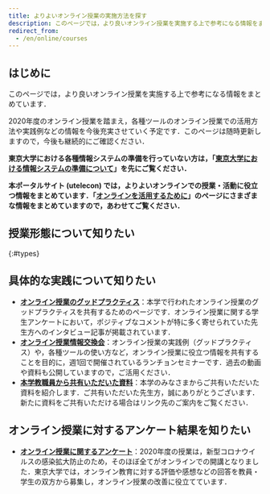 ```yaml
---
title: よりよいオンライン授業の実施方法を探す
description: このページでは，より良いオンライン授業を実施する上で参考になる情報をまとめています．
redirect_from:
  - /en/online/courses
---
```



## はじめに

このページでは，より良いオンライン授業を実施する上で参考になる情報をまとめています．

2020年度のオンライン授業を踏まえ，各種ツールのオンライン授業での活用方法や実践例などの情報を今後充実させていく予定です．このページは随時更新しますので，今後も継続的にご確認ください．

**東京大学における各種情報システムの準備を行っていない方は，「[東京大学における情報システムの準備について](/faculty_members/)」を先にご覧ください．**

**本ポータルサイト (utelecon) では，よりよいオンラインでの授業・活動に役立つ情報をまとめています．「[オンラインを活用するために](/online/)」のページにさまざまな情報をまとめていますので，あわせてご覧ください．**


## 授業形態について知りたい
{:#types}

<Courses pageSlug="courses" />

## 具体的な実践について知りたい

- **[オンライン授業のグッドプラクティス](/good-practice/)**：本学で行われたオンライン授業のグッドプラクティスを共有するためのページです．オンライン授業に関する学生アンケートにおいて，ポジティブなコメントが特に多く寄せられていた先生方へのインタビュー記事が掲載されています．
- **[オンライン授業情報交換会](/events/luncheon/)**：オンライン授業の実践例（グッドプラクティス）や，各種ツールの使い方など，オンライン授業に役立つ情報を共有することを目的に，週1回で開催されているランチョンセミナーです．過去の動画や資料も公開していますので，ご活用ください．
- **[本学教職員から共有いただいた資料](shared/)**：本学のみなさまからご共有いただいた資料を紹介します．ご共有いただいた先生方，誠にありがとうございます． 新たに資料をご共有いただける場合はリンク先のご案内をご覧ください．

## オンライン授業に対するアンケート結果を知りたい
- **[オンライン授業に関するアンケート](/questionnaire/)**：2020年度の授業は，新型コロナウイルスの感染拡⼤防止のため，そのほぼ全てがオンラインでの開講となりました．東京大学では，オンライン教育に対する評価や感想などの回答を教員・学生の双方から募集し，オンライン授業の改善に役立てています．


